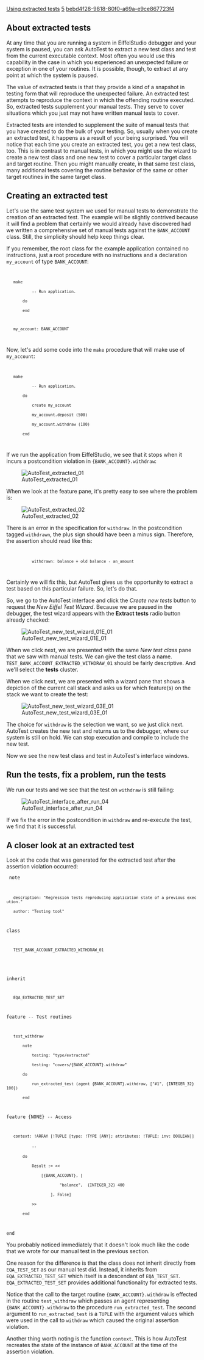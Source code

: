 [[Property:title|Using extracted tests]]
[[Property:weight|5]]
[[Property:uuid|bebd4f28-9818-80f0-a69a-e9ce867723f4]]
==About extracted tests==

At any time that you are running a system in EiffelStudio debugger and your system is paused, you can ask AutoTest to extract a new test class and test from the current executable context. Most often you would use this capability in the case in which you experienced an unexpected failure or exception in one of your routines. It is possible, though, to extract at any point at which the system is paused.

The value of extracted tests is that they provide a kind of a snapshot in testing form that will reproduce the unexpected failure. An extracted test attempts to reproduce the context in which the offending routine executed. So, extracted tests supplement your manual tests. They serve to cover situations which you just may not have written manual tests to cover.

Extracted tests are intended to supplement the suite of manual tests that you have created to do the bulk of your testing. So, usually when you create an extracted test, it happens as a result of your being surprised. You will notice that each time you create an extracted test, you get a new test class, too. This is in contrast to manual tests, in which you might use the wizard to create a new test class and one new test to cover a particular target class and target routine. Then you might manually create, in that same test class, many additional tests covering the routine behavior of the same or other target routines in the same target class. 


==Creating an extracted test==

Let's use the same test system we used for manual tests to demonstrate the creation of an extracted test. The example will be slightly contrived because it will find a problem that certainly we would already have discovered had we written a comprehensive set of manual tests against the <code>BANK_ACCOUNT</code> class. Still, the simplicity should help keep things clear.

If you remember, the root class for the example application contained no instructions, just a root procedure with no instructions and a declaration <code>my_account</code> of type <code>BANK_ACCOUNT</code>:


<code>
    make
            -- Run application.
        do
        end

    my_account: BANK_ACCOUNT
</code>


Now, let's add some code into the <code>make</code> procedure that will make use of <code>my_account</code>:

<code>
    make
            -- Run application.
        do
            create my_account
            my_account.deposit (500)
            my_account.withdraw (100)
        end
</code>


If we run the application from EiffelStudio, we see that it stops when it incurs a postcondition violation in <code>{BANK_ACCOUNT}.withdraw</code>:


[[Image:AutoTest extracted 01]]


When we look at the feature pane, it's pretty easy to see where the problem is:


[[Image:AutoTest extracted 02]]


There is an error in the specification for <code>withdraw</code>. In the postcondition tagged <code>withdrawn</code>, the plus sign should have been a minus sign. Therefore, the assertion should read like this:

<code>
            withdrawn: balance = old balance - an_amount
</code>

Certainly we will fix this, but AutoTest gives us the opportunity to extract a test based on this particular failure. So, let's do that.

So, we go to the AutoTest interface and click the ''Create new tests'' button to request the ''New Eiffel Test Wizard''. Because we are paused in the debugger, the test wizard appears with the '''Extract tests''' radio button already checked:


[[Image:AutoTest new test wizard 01E 01]]


When we click next, we are presented with the same ''New test class'' pane that we saw with manual tests. We can give the test class a name. <code>TEST_BANK_ACCOUNT_EXTRACTED_WITHDRAW_01</code> should be fairly descriptive. And we'll select the '''tests''' cluster.

When we click next, we are presented with a wizard pane that shows a depiction of the current call stack and asks us for which feature(s) on the stack we want to create the test:


[[Image:AutoTest new test wizard 03E 01]]


The choice for <code>withdraw</code> is the selection we want, so we just click next. AutoTest creates the new test and returns us to the debugger, where our system is still on hold. We can stop execution and compile to include the new test.

Now we see the new test class and test in AutoTest's interface windows. 


==Run the tests, fix a problem, run the tests==

We run our tests and we see that the test on <code>withdraw</code> is still failing:

[[Image:AutoTest interface after run 04]]

If we fix the error in the postcondition in <code>withdraw</code> and re-execute the test, we find that it is successful.


==A closer look at an extracted test==

Look at the code that was generated for the extracted test after the assertion violation occurred:

<code>
note
    description: "Regression tests reproducing application state of a previous execution."
    author: "Testing tool"

class
    TEST_BANK_ACCOUNT_EXTRACTED_WITHDRAW_01
	
inherit
    EQA_EXTRACTED_TEST_SET

feature -- Test routines

    test_withdraw
        note
            testing: "type/extracted"
            testing: "covers/{BANK_ACCOUNT}.withdraw"
        do
            run_extracted_test (agent {BANK_ACCOUNT}.withdraw, ["#1", {INTEGER_32} 100])
        end

feature {NONE} -- Access

    context: !ARRAY [!TUPLE [type: !TYPE [ANY]; attributes: !TUPLE; inv: BOOLEAN]]
            -- <Precursor>
        do
            Result := <<
                [{BANK_ACCOUNT}, [
                        "balance",  {INTEGER_32} 400
                    ], False]
            >>
        end

end
</code>


You probably noticed immediately that it doesn't look much like the code that we wrote for our manual test in the previous section. 

One reason for the difference is that the class does not inherit directly from <code>EQA_TEST_SET</code> as our manual test did. Instead, it inherits from <code>EQA_EXTRACTED_TEST_SET</code> which itself is a descendant of <code>EQA_TEST_SET</code>. <code>EQA_EXTRACTED_TEST_SET</code> provides additional functionality for extracted tests. 

Notice that the call to the target routine <code>{BANK_ACCOUNT}.withdraw</code> is effected in the routine <code>test_withdraw</code> which passes an agent representing <code>{BANK_ACCOUNT}.withdraw</code> to the procedure <code>run_extracted_test</code>. The second argument to <code>run_extracted_test</code> is a <code>TUPLE</code> with the argument values which were used in the call to <code>withdraw</code> which caused the original assertion violation.

Another thing worth noting is the function <code>context</code>. This is how AutoTest recreates the state of the instance of <code>BANK_ACCOUNT</code> at the time of the assertion violation. 

{{caution|The extracted test recreates the state at the point at which execution has halted. So, in the case of a postcondition or invariant violation, the values of the attributes will reflect any changes that have been made during the execution of the routine. (In the example, the value of balance is set to 400, rather than 500 as it would have been when routine <code>withdraw</code> began execution.) This could make a difference in whether the test extracted after an exception is a valid recreation of the original failure. One way of dealing with this, at least in simple cases like this, is to change the test class code to reflect the proper value. A safer way would be rather than extracting the test after the exception, restart the system and stop execution as it enters the failing routine, then extract the test at that point. }}



